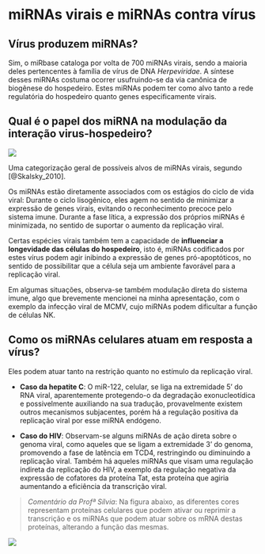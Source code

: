 # miRNAs virais e miRNAs contra vírus

## Vírus produzem miRNAs?

Sim, o miRbase cataloga por volta de 700 miRNAs virais, sendo a maioria deles pertencentes à família de vírus de DNA *Herpeviridae*. 
A síntese desses miRNAs costuma ocorrer usufruindo-se da via canônica de biogênese do hospedeiro. Estes miRNAs podem ter como alvo tanto a rede regulatória do hospedeiro quanto genes especificamente virais.

## Qual é o papel dos miRNA na modulação da interação virus-hospedeiro?

![](./pics/viruscategorias.jpg)

Uma categorização geral de possíveis alvos de miRNAs virais, segundo [@Skalsky_2010].

Os miRNAs estão diretamente associados com os estágios do ciclo de vida viral: Durante o ciclo lisogênico, eles agem no sentido de minimizar a expressão de genes virais, evitando o reconhecimento precoce pelo sistema imune. Durante a fase lítica, a expressão dos próprios miRNAs é minimizada, no sentido de suportar o aumento da replicação viral.

Certas espécies virais também tem a capacidade de **influenciar a longevidade das células do hospedeiro**, isto é, miRNAs codificados por estes vírus podem agir inibindo a expressão de genes pró-apoptóticos, no sentido de possibilitar que a célula seja um ambiente favorável para a replicação viral.

Em algumas situações, observa-se também modulação direta do sistema imune, algo que brevemente mencionei na minha apresentação, com o exemplo da infecção viral de MCMV, cujo miRNAs podem dificultar a função de células NK.

## Como os miRNAs celulares atuam em resposta a vírus?

Eles podem atuar tanto na restrição quanto no estímulo da replicação viral. 

* **Caso da hepatite C**: O miR-122, celular, se liga na extremidade 5' do RNA viral, aparentemente protegendo-o da degradação exonucleotídica e possivelmente auxiliando na sua tradução, provavelmente existem outros mecanismos subjacentes, porém há a regulação positiva da replicação viral por esse miRNA endógeno.

* **Caso do HIV**: Observam-se alguns miRNAs de ação direta sobre o genoma viral, como aqueles que se ligam a extremidade 3' do genoma, promovendo a fase de latência em TCD4, restringindo ou diminuindo a replicação viral. Também há aqueles miRNAs que visam uma regulação indireta da replicação do HIV, a exemplo da regulação negativa da expressão de cofatores da proteína Tat, esta proteína que agiria aumentando a eficiência da transcrição viral.

> *Comentário da Profª Sílvia*: Na figura abaixo, as diferentes cores representam proteínas celulares que podem ativar ou reprimir a transcrição e os miRNAs que podem atuar sobre os mRNA destas proteínas, alterando a função das mesmas.

![](./pics/mirhiv.png)
